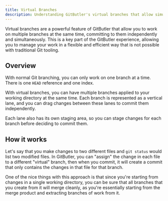 ```yaml
---
title: Virtual Branches
description: Understanding GitButler's virtual branches that allow simultaneous work on multiple branches in a single working directory.
---
```



Virtual branches are a powerful feature of GitButler that allow you to work on multiple branches at the same time, committing to them independently and simultaneously. This is a key part of the GitButler experience, allowing you to manage your work in a flexible and efficient way that is not possible with traditional Git tooling.

## Overview

With normal Git branching, you can only work on one branch at a time. There is one `HEAD` reference and one index.

With virtual branches, you can have multiple branches applied to your working directory at the same time. Each branch is represented as a vertical lane, and you can drag changes between these lanes to commit them independently.

Each lane also has its own staging area, so you can stage changes for each branch before deciding to commit them.

<ImageSection
  className="mx-auto"
  src="https://gitbutler-docs-images-public.s3.us-east-1.amazonaws.com/vbranch-ex.png"
  width="800"
  height="600"
  subtitle="A project with three simultaneous branches, plus some staged changes in each one and some unstaged (unassigned) changes."
/>

## How it works

Let's say that you make changes to two different files and `git status` would list two modified files. In GitButler, you can "assign" the change in each file to a different "virtual" branch, then when you commit, it will create a commit that only contains the changes in that file for that branch.

One of the nice things with this approach is that since you're starting from changes in a single working directory, you can be sure that all branches that you create from it will merge cleanly, as you're essentially starting from the merge product and extracting branches of work from it.
